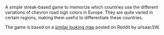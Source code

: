 
A simple streak-based game to memorize which countries use the different variations of chevron road sign colors in Europe. They are quite varied in certain regions, making them useful to differentiate these countries.

The game is based on a [similar looking map](https://www.reddit.com/r/geoguessr/comments/lwa9wr/map_of_european_road_curve_chevron_signs/) posted on Reddit by u/isaacSW.

<PlayButton slug="european-chevrons" />
